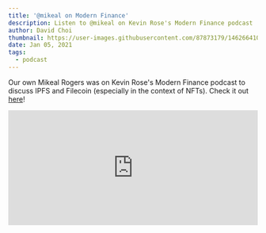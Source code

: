 ```yaml
---
title: '@mikeal on Modern Finance'
description: Listen to @mikeal on Kevin Rose's Modern Finance podcast
author: David Choi
thumbnail: https://user-images.githubusercontent.com/87873179/146266410-dac03a35-dff7-461b-8096-254f04e5df04.jpg
date: Jan 05, 2021
tags:
  - podcast
---
```


Our own Mikeal Rogers was on Kevin Rose's Modern Finance podcast to discuss IPFS and Filecoin (especially in the context of NFTs). Check it out [here](https://modern.finance/episode/mikael-rogers/)!

<iframe src="https://open.spotify.com/embed-podcast/episode/5JXtjO5d9JudoguXZ5ibXp" width="100%" height="232" frameborder="0" allowtransparency="true" allow="encrypted-media"></iframe>
